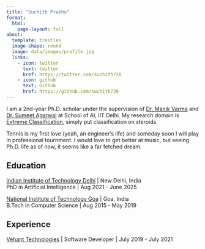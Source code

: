 ```yaml
---
title: "Suchith Prabhu"
format:
  html:
    page-layout: full
about:
  template: trestles
  image-shape: round
  image: data/images/profile.jpg
  links:
    - icon: twitter
      text: twitter
      href: https://twitter.com/suchith720
    - icon: github
      text: Github
      href: https://github.com/suchith720
---
```


I am a 2nd-year Ph.D. scholar under the supervision of [Dr. Manik Varma](http://manikvarma.org/) and [Dr. Sumeet Agarwal](https://web.iitd.ac.in/~sumeet/) at School of AI, IIT Delhi. My research domain is [Extreme Classification](http://manikvarma.org/downloads/XC/XMLRepository.html), simply put classification on steroids.

Tennis is my first love (yeah, an engineer’s life) and someday soon I will play in professional tournment. I would love to get better at music, but seeing Ph.D. life as of now, it seems like a far fetched dream.
<!---
Checkout my attempt to sync my hobbies and research at Link.
-->

## Education

[Indian Institute of Technology Delhi](https://home.iitd.ac.in/) | New Delhi, India <br>
PhD in Artificial Intelligence | Aug 2021 - June 2025

[National Institute of Technology Goa](https://www.nitgoa.ac.in/) | Goa, India <br>
B.Tech in Computer Science | Aug 2015 - May 2019

## Experience

[Vehant Technologies](https://www.vehant.com/) | Software Developer | July 2019 - July 2021
